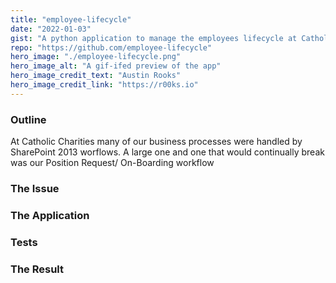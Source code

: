 ```yaml
---
title: "employee-lifecycle"
date: "2022-01-03"
gist: "A python application to manage the employees lifecycle at Catholic Charities."
repo: "https://github.com/employee-lifecycle"
hero_image: "./employee-lifecycle.png"
hero_image_alt: "A gif-ifed preview of the app"
hero_image_credit_text: "Austin Rooks"
hero_image_credit_link: "https://r00ks.io"
---
```


### Outline
At Catholic Charities many of our business processes were handled by SharePoint 2013 worflows. A large one and one that 
would continually break was our Position Request/ On-Boarding workflow

### The Issue

### The Application

### Tests

### The Result